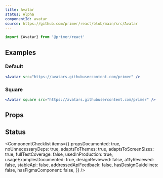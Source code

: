 ```yaml
---
title: Avatar
status: Alpha
componentId: avatar
source: https://github.com/primer/react/blob/main/src/Avatar
---
```



```js
import {Avatar} from '@primer/react'
```

## Examples

### Default

```jsx live
<Avatar src="https://avatars.githubusercontent.com/primer" />
```

### Square

```jsx live
<Avatar square src="https://avatars.githubusercontent.com/primer" />
```

## Props

<ComponentProps data={data} />

## Status

<ComponentChecklist
  items={{
    propsDocumented: true,
    noUnnecessaryDeps: true,
    adaptsToThemes: true,
    adaptsToScreenSizes: true,
    fullTestCoverage: false,
    usedInProduction: true,
    usageExamplesDocumented: true,
    designReviewed: false,
    a11yReviewed: false,
    stableApi: false,
    addressedApiFeedback: false,
    hasDesignGuidelines: false,
    hasFigmaComponent: false,
  }}
/>
